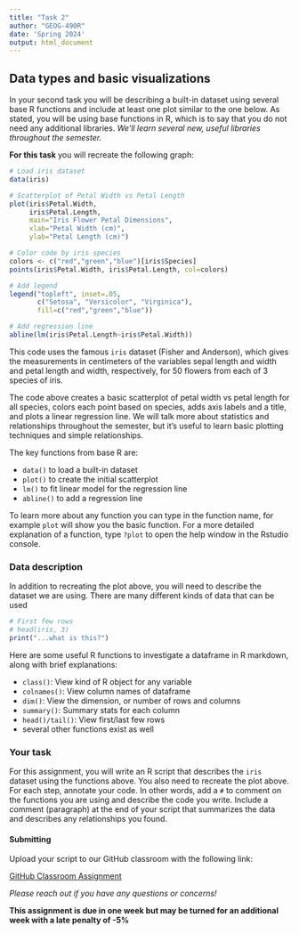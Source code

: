 ```yaml
---
title: "Task 2"
author: "GEOG-490R"
date: 'Spring 2024'
output: html_document
---
```


## Data types and basic visualizations

In your second task you will be describing a built-in dataset using several base R functions and include at least one plot similar to the one below. As stated, you will be using base functions in R, which is to say that you do not need any additional libraries. *We'll learn several new, useful libraries throughout the semester.*

**For this task** you will recreate the following graph:

```r
# Load iris dataset
data(iris)

# Scatterplot of Petal Width vs Petal Length
plot(iris$Petal.Width, 
     iris$Petal.Length,
     main="Iris Flower Petal Dimensions",
     xlab="Petal Width (cm)",
     ylab="Petal Length (cm)")

# Color code by iris species 
colors <- c("red","green","blue")[iris$Species]
points(iris$Petal.Width, iris$Petal.Length, col=colors)

# Add legend
legend("topleft", inset=.05,
       c("Setosa", "Versicolor", "Virginica"),
       fill=c("red","green","blue"))

# Add regression line 
abline(lm(iris$Petal.Length~iris$Petal.Width))
```

This code uses the famous `iris` dataset (Fisher and Anderson), which gives the measurements in centimeters of the variables sepal length and width and petal length and width, respectively, for 50 flowers from each of 3 species of iris.

The code above creates a basic scatterplot of petal width vs petal length for all species, colors each point based on species, adds axis labels and a title, and plots a linear regression line. We will talk more about statistics and relationships throughout the semester, but it's useful to learn basic plotting techniques and simple relationships.

The key functions from base R are:

- `data()` to load a built-in dataset
- `plot()` to create the initial scatterplot
- `lm()` to fit linear model for the regression line
- `abline()` to add a regression line

To learn more about any function you can type in the function name, for example `plot` will show you the basic function. For a more detailed explanation of a function, type `?plot` to open the help window in the Rstudio console.

### Data description

In addition to recreating the plot above, you will need to describe the dataset we are using. There are many different kinds of data that can be used

```r
# First few rows 
# head(iris, 3)
print("...what is this?")
```

Here are some useful R functions to investigate a dataframe in R markdown, along with brief explanations:

- `class()`: View kind of R object for any variable
- `colnames()`: View column names of dataframe
- `dim()`: View the dimension, or number of rows and columns 
- `summary()`: Summary stats for each column
- `head()/tail()`: View first/last few rows
- several other functions exist as well

### Your task

For this assignment, you will write an R script that describes the `iris` dataset using the functions above. You also need to recreate the plot above. For each step, annotate your code. In other words, add a `#` to comment on the functions you are using and describe the code you write. Include a comment (paragraph) at the end of your script that summarizes the data and describes any relationships you found.


#### Submitting

Upload your script to our GitHub classroom with the following link:

[GitHub Classroom Assignment](https://classroom.github.com/a/T_DG18zP)


*Please reach out if you have any questions or concerns!*

**This assignment is due in one week but may be turned for an additional week with a late penalty of -5%**\

